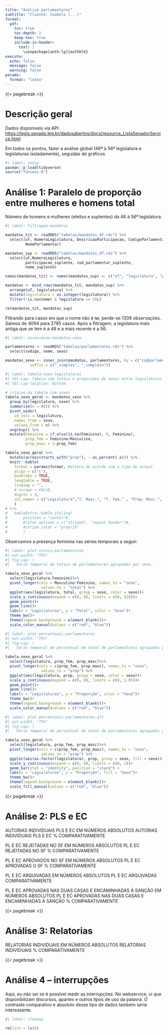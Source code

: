 ```yaml
---
title: "Análise parlamentares"
subtitle: "Cliente: Isabela (...)" 
format: 
  pdf:
    toc: true
    toc-depth: 2
    keep-tex: true
    include-in-header:
      text: |
        \usepackage[auth-lg]{authblk}
execute:
  echo: false
  message: false
  warning: false
params:
  format: "latex"
---
```


{{< pagebreak >}}

# Descrição geral 

Dados disponíveis via API: 
<https://legis.senado.leg.br/dadosabertos/docs/resource_ListaSenadorService.html>

Em todos os pontos, fazer a análise global (46ª à 56ª legislatura e legislaturas isoladamente), seguidas de gráficos. 

```r
#| label: setup
pacman::p_load(tidyverse)
source("funcoes.R")
```

#	Análise 1: Paralelo de proporção entre mulheres e homens total

Número de homens e mulheres (eleitos e suplentes) da 46 à 56ª legislatura.
 
```r
#| label: filtragem-mandatos

mandatos_tit <- readRDS("tabelas/mandatos_df.rds") %>%
  select(uf, NumeroLegislatura, DescricaoParticipacao, CodigoParlamentar,
         NomeParlamentar)

mandatos_sup <- readRDS("tabelas/mandatos_df.rds") %>%
  select(uf,NumeroLegislatura,
         participacao_suplente, cod_parlamentar_suplente,
         nome_suplente)

names(mandatos_tit) <- names(mandatos_sup) <- c("uf", "legislatura", "participacao", "codparlamentar", "nome")

mandatos <- bind_rows(mandatos_tit, mandatos_sup) %>%
  arrange(uf, legislatura) %>%
  mutate(legislatura = as.integer(legislatura)) %>%
  filter(!is.na(nome) & legislatura <= 56L)

rm(mandatos_tit, mandatos_sup)
```
 
Filtrando para casos em que o nome não é `NA`, perde-se 1309 observações. Saimos de 4094 para 2785 casos. Após a filtragem, a legislatura mais antiga que se tem é a 48 e a mais recente é a 56.

```r
#| label: associacao-mandatos-sexo

parlamentares <- readRDS("tabelas/parlamentares.rds") %>%
  select(codigo, nome, sexo)

mandatos_sexo <- inner_join(mandatos, parlamentares, by = c("codparlamentar" = "codigo"),
           suffix = c("_simples", "_completo"))
```

```r
#| label: tabela-sexo-legislaturas
#| tbl-cap: Tabela com totais e proporções de sexos entre legislaturas 48 e 56.
#| tbl-cap-location: bottom

# criacao da tabela com sexos
tabela_sexo_geral <- mandatos_sexo %>%
  group_by(legislatura, sexo) %>%
  summarise(n = n()) %>%
  pivot_wider(
    id_cols = legislatura,
    names_from = sexo,
    values_from = n) %>%
  ungroup() %>%
  mutate(Feminino = if_else(is.na(Feminino), 0, Feminino),
         prop_fem = Feminino/Masculino,
         prop_masc = 1-prop_fem)

tabela_sexo_geral %>%
  mutate(across(starts_with("prop"), ~ as_percent(.x))) %>%
  knitr::kable(
    format = params$format, #altera de acordo com o tipo de output
    align = c("c"),
    booktabs = TRUE,
    longtable = TRUE,
    linesep = "",
    # escape = FALSE,
    digits = 3,
    col.names = c("Legislatura","T. Masc.", "T. Fem." , "Prop. Masc.", "Prop. Fem.")
    )
# %>%
#   kableExtra::kable_styling(
#       position = "center"#,
#       #latex_options = c("striped", "repeat_header")#,
#       #stripe_color = "gray!15"
#       )
```

Observamos a presença feminina nas séries temporais a seguir:
 
```r
#| label: plot-totais-parlamentares
#| out-width: "75%"
#| fig-cap: |
#|   Série temporal de totais de parlamentares agrupados por sexo.

tabela_sexo_geral %>%
  select(legislatura:Feminino)%>%
  pivot_longer(cols = Masculino:Feminino, names_to = "sexo",
                values_to = "total") %>%
  ggplot(aes(legislatura, total, group = sexo, color = sexo))+
  scale_y_continuous(expand = c(0, 0), limits = c(0, 410))+
  geom_point()+
  geom_line()+
  labs(x = "Legislaturas", y = "Total", color = "Sexo")+
  theme_bw()+ 
  theme(legend.background = element_blank())+
  scale_color_manual(values = c("red", "blue"))
```

```r
#| label: plot-percentuais-parlamentares
#| out-width: "75%"
#| fig-cap: |
#|   Série temporal de percentual do total de parlamentares agrupados por sexo.

tabela_sexo_geral %>%
  select(legislatura, prop_fem, prop_masc)%>%
  pivot_longer(cols = c(prop_fem, prop_masc), names_to = "sexo",
                values_to = "prop") %>%
  ggplot(aes(legislatura, prop, group = sexo, color = sexo))+
  scale_y_continuous(expand = c(0, 0), limits = c(0, 1.05))+
  geom_point()+
  geom_line()+
  labs(x = "Legislaturas", y = "Proporção", color = "Sexo")+
  theme_bw()+ 
  theme(legend.background = element_blank())+
  scale_color_manual(values = c("red", "blue"))
```

```r
#| label: plot-percentuais-parlamentares-alt
#| out-width: "75%"
#| fig-cap: |
#|   Série temporal de percentual do total de parlamentares agrupados por sexo. Visualização alternativa

tabela_sexo_geral %>%
  select(legislatura, prop_fem, prop_masc)%>%
  pivot_longer(cols = c(prop_fem, prop_masc), names_to = "sexo",
                values_to = "prop") %>%
  ggplot(aes(as.factor(legislatura), prop, group = sexo, fill = sexo))+
  scale_y_continuous(expand = c(0, 0), limits = c(0, 1))+
  geom_bar(stat = "identity", position = "stack") +
  labs(x = "Legislaturas", y = "Proporção", fill = "Sexo")+
  theme_bw()+ 
  theme(legend.background = element_blank())+
  scale_fill_manual(values = c("red", "blue"))
```
    
      
{{< pagebreak >}}    
  
         
#	Análise 2: PLS e EC

AUTORIAS INDIVIDUAIS PLS E EC EM NÚMEROS ABSOLUTOS
AUTORIAS INDIVIDUAIS PLS E EC % COMPARATIVAMENTE

PL E EC REJEITADAS NO SF EM NÚMEROS ABSOLUTOS
PL E EC REJEITADAS NO SF % COMPARATIVAMENTE

PL E EC APROVADOS NO SF  EM NÚMEROS ABSOLUTOS
PL E EC APROVADAS  O SF  % COMPARATIVAMENTE

PL E EC ARQUIVADAS EM NÚMEROS ABSOLUTOS	
PL E EC ARQUIVADAS COMPARATIVAMENTE

PL E EC APROVADAS NAS DUAS CASAS E ENCAMINHADAS  À SANÇÃO EM NÚMEROS ABSOLUTOS
PL E EC APROVADAS NAS DUAS CASAS E ENCAMINHADAS  À SANÇÃO  % COMPARATIVAMENTE

{{< pagebreak >}}

#	Análise 3: Relatorias

RELATORIAS INDIVIDUAIS EM NÚMEROS ABSOLUTOS
RELATORIAS INDIVIDUAIS % COMPARATIVAMENTE

{{< pagebreak >}}

#	Análise 4 – interrupções

Aqui, eu não sei se é possível medir as interrupções. No webservice, vi que disponibilizam
discursos, apartes e outros tipos de uso da palavra.  O contraste comparativo e absoluto desse tipo de dados também seria interessante.

```r
#| label: cleanup

rm(list = ls())
```

